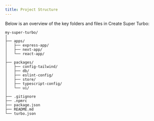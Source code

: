 ```yaml
---
title: Project Structure
---
```


Below is an overview of the key folders and files in Create Super Turbo:

```plaintext
my-super-turbo/
│
├── apps/
│   ├── express-app/
│   ├── next-app/
│   └── react-app/
│
├── packages/
│   ├── config-tailwind/
│   ├── db/
│   ├── eslint-config/
│   ├── store/
│   ├── typescript-config/
│   └── ui/
│
├── .gitignore
├── .npmrc
├── package.json
├── README.md
└── turbo.json
```
